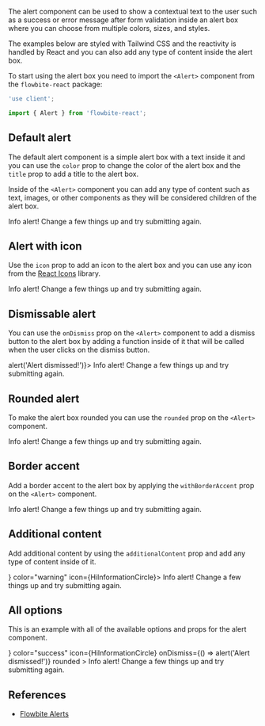 
The alert component can be used to show a contextual text to the user such as a success or error message after form validation inside an alert box where you can choose from multiple colors, sizes, and styles.

The examples below are styled with Tailwind CSS and the reactivity is handled by React and you can also add any type of content inside the alert box.

To start using the alert box you need to import the `<Alert>` component from the `flowbite-react` package:

```jsx
'use client';

import { Alert } from 'flowbite-react';
```

## Default alert

The default alert component is a simple alert box with a text inside it and you can use the `color` prop to change the color of the alert box and the `title` prop to add a title to the alert box.

Inside of the `<Alert>` component you can add any type of content such as text, images, or other components as they will be considered children of the alert box.

<CodePreview title="Default alert">
  <Alert color="info">
    <span>
      <span className="font-medium">Info alert!</span> Change a few things up and try submitting again.
    </span>
  </Alert>
</CodePreview>

## Alert with icon

Use the `icon` prop to add an icon to the alert box and you can use any icon from the [React Icons](https://react-icons.github.io/react-icons/) library.

<CodePreview importExternal="import { HiInformationCircle } from 'react-icons/hi';" title="Alert with icon">
  <Alert color="failure" icon={HiInformationCircle}>
    <span>
      <span className="font-medium">Info alert!</span> Change a few things up and try submitting again.
    </span>
  </Alert>
</CodePreview>

## Dismissable alert

You can use the `onDismiss` prop on the `<Alert>` component to add a dismiss button to the alert box by adding a function inside of it that will be called when the user clicks on the dismiss button.

<CodePreview title="Dismissable alert">
  <Alert color="success" onDismiss={() => alert('Alert dismissed!')}>
    <span>
      <span className="font-medium">Info alert!</span> Change a few things up and try submitting again.
    </span>
  </Alert>
</CodePreview>

## Rounded alert

To make the alert box rounded you can use the `rounded` prop on the `<Alert>` component.

<CodePreview title="Rounded">
  <Alert color="warning" rounded>
    <span>
      <span className="font-medium">Info alert!</span> Change a few things up and try submitting again.
    </span>
  </Alert>
</CodePreview>

## Border accent

Add a border accent to the alert box by applying the `withBorderAccent` prop on the `<Alert>` component.

<CodePreview title="Border accent">
  <Alert color="warning" withBorderAccent>
    <span>
      <span className="font-medium">Info alert!</span> Change a few things up and try submitting again.
    </span>
  </Alert>
</CodePreview>

## Additional content

Add additional content by using the `additionalContent` prop and add any type of content inside of it.

<CodePreview importExternal="import { HiInformationCircle } from 'react-icons/hi';" title="Additional content">
  <Alert additionalContent={<ExampleAdditionalContent />} color="warning" icon={HiInformationCircle}>
    <span>
      <span className="font-medium">Info alert!</span> Change a few things up and try submitting again.
    </span>
  </Alert>
</CodePreview>

## All options

This is an example with all of the available options and props for the alert component.

<CodePreview importExternal="import { HiInformationCircle } from 'react-icons/hi';" title="All options">
  <Alert
    additionalContent={<ExampleAdditionalContent />}
    color="success"
    icon={HiInformationCircle}
    onDismiss={() => alert('Alert dismissed!')}
    rounded
  >
    <span>
      <span className="font-medium">Info alert!</span> Change a few things up and try submitting again.
    </span>
  </Alert>
</CodePreview>

## References

- [Flowbite Alerts](https://flowbite.com/docs/components/alerts/)
